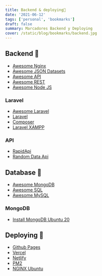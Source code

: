 ```yaml
---
title: Backend & deploying🔖
date: '2021-06-12'
tags: ['personal', 'bookmarks']
draft: false
summary: Marcadores Backend y Deploying
cover: /static/blog/bookmarks/backend.jpg
---
```


<section id="backend">

## Backend 🎱

- [Awesome Nginx](https://github.com/fcambus/nginx-resources)
- [Awesome JSON Datasets](https://github.com/jdorfman/awesome-json-datasets)
- [Awesome API](https://github.com/TonnyL/Awesome_APIs)
- [Awesome REST](https://github.com/marmelab/awesome-rest)
- [Awesome Node JS](https://github.com/sindresorhus/awesome-nodejs)

### Laravel

- [Awesome Laravel](https://github.com/chiraggude/awesome-laravel)
- [Laravel](https://laravel.com/docs/8.x)
- [Composer](https://www.digitalocean.com/community/tutorials/how-to-install-and-use-composer-on-ubuntu-20-04-es)
- [Laravel XAMPP](https://www.alexmilla.net/instalar-paso-a-paso-laravel-bajo-xampp-en-windows/)

### API

- [RapidApi](https://rapidapi.com/marketplace)
- [Random Data Api](https://random-data-api.com/documentation)

</section>
<section id="database">

## Database 💊

- [Awesome MongoDB](https://github.com/ramnes/awesome-mongodb)
- [Awesome SQL](https://github.com/danhuss/awesome-sql)
- [Awesome MySQL](https://github.com/shlomi-noach/awesome-mysql)

### MongoDB

- [Install MongoDB Ubuntu 20](https://www.digitalocean.com/community/tutorials/how-to-install-mongodb-on-ubuntu-20-04-es)

</section>

<section id="deploying">

## Deploying 🚀

- [Github Pages](https://pages.github.com/)
- [Vercel](https://vercel.com/)
- [Netlify](https://app.netlify.com/)
- [PM2](https://pm2.keymetrics.io/docs/usage/quick-start/)
- [NGINX Ubuntu](https://www.digitalocean.com/community/tutorials/how-to-set-up-nginx-with-http-2-support-on-ubuntu-18-04)

</section>
